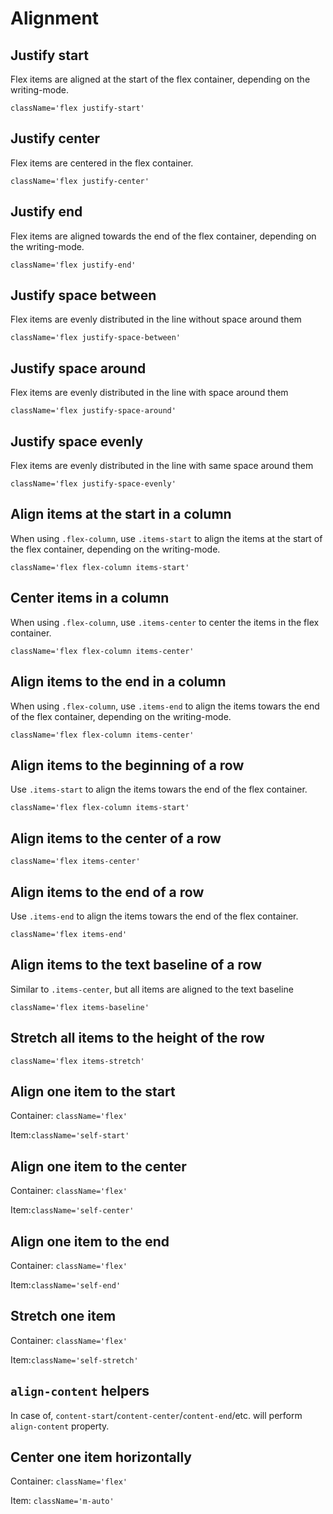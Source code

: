
<Meta title="CSS Utilities/Flexbox/Alignment" />

# Alignment

## Justify start

Flex items are aligned at the start of the flex container, depending on the writing-mode.

`className='flex justify-start'`

<Canvas>
    <Story id="css-utilities-flexbox-alignment--justify-start" />
</Canvas>

## Justify center

Flex items are centered in the flex container.

`className='flex justify-center'`

<Canvas>
    <Story id="css-utilities-flexbox-alignment--justify-center" />
</Canvas>

## Justify end

Flex items are aligned towards the end of the flex container, depending on the writing-mode.

`className='flex justify-end'`

<Canvas>
    <Story id="css-utilities-flexbox-alignment--justify-end" />
</Canvas>

## Justify space between

Flex items are evenly distributed in the line without space around them

`className='flex justify-space-between'`

<Canvas>
    <Story id="css-utilities-flexbox-alignment--justify-between" />
</Canvas>

## Justify space around

Flex items are evenly distributed in the line with space around them

`className='flex justify-space-around'`

<Canvas>
    <Story id="css-utilities-flexbox-alignment--justify-around" />
</Canvas>

## Justify space evenly

Flex items are evenly distributed in the line with same space around them

`className='flex justify-space-evenly'`

<Canvas>
    <Story id="css-utilities-flexbox-alignment--justify-evenly" />
</Canvas>

## Align items at the start in a column

When using `.flex-column`, use `.items-start` to align the items at the start of the flex container, depending on the writing-mode.

`className='flex flex-column items-start'`

<Canvas>
    <Story id="css-utilities-flexbox-alignment--items-start-column" />
</Canvas>

## Center items in a column

When using `.flex-column`, use `.items-center` to center the items in the flex container.

`className='flex flex-column items-center'`

<Canvas>
    <Story id="css-utilities-flexbox-alignment--items-center-column" />
</Canvas>

## Align items to the end in a column

When using `.flex-column`, use `.items-end` to align the items towars the end of the flex container, depending on the writing-mode.

`className='flex flex-column items-center'`

<Canvas>
    <Story id="css-utilities-flexbox-alignment--items-end-column" />
</Canvas>

## Align items to the beginning of a row

Use `.items-start` to align the items towars the end of the flex container.

`className='flex flex-column items-start'`

<Canvas>
    <Story id="css-utilities-flexbox-alignment--items-start" />
</Canvas>

## Align items to the center of a row

`className='flex items-center'`

<Canvas>
    <Story id="css-utilities-flexbox-alignment--items-center" />
</Canvas>

## Align items to the end of a row

Use `.items-end` to align the items towars the end of the flex container.

`className='flex items-end'`

<Canvas>
    <Story id="css-utilities-flexbox-alignment--items-end" />
</Canvas>

## Align items to the text baseline of a row

Similar to `.items-center`, but all items are aligned to the text baseline

`className='flex items-baseline'`

<Canvas>
    <Story id="css-utilities-flexbox-alignment--items-baseline" />
</Canvas>

## Stretch all items to the height of the row

`className='flex items-stretch'`

<Canvas>
    <Story id="css-utilities-flexbox-alignment--items-stretch" />
</Canvas>

## Align one item to the start

Container: `className='flex'`

Item:`className='self-start'`

<Canvas>
    <Story id="css-utilities-flexbox-alignment--self-start" />
</Canvas>

## Align one item to the center

Container: `className='flex'`

Item:`className='self-center'`

<Canvas>
    <Story id="css-utilities-flexbox-alignment--self-center" />
</Canvas>

## Align one item to the end

Container: `className='flex'`

Item:`className='self-end'`

<Canvas>
    <Story id="css-utilities-flexbox-alignment--self-end" />
</Canvas>

## Stretch one item

Container: `className='flex'`

Item:`className='self-stretch'`

<Canvas>
    <Story id="css-utilities-flexbox-alignment--self-stretch" />
</Canvas>

## `align-content` helpers

In case of, `content-start`/`content-center`/`content-end`/etc. will perform `align-content` property.

## Center one item horizontally

Container: `className='flex'`

Item: `className='m-auto'`

<Canvas>
    <Story id="css-utilities-flexbox-alignment--vertically-center-one-item" />
</Canvas>

<div class="hidden">
    <Primary />
</div>

